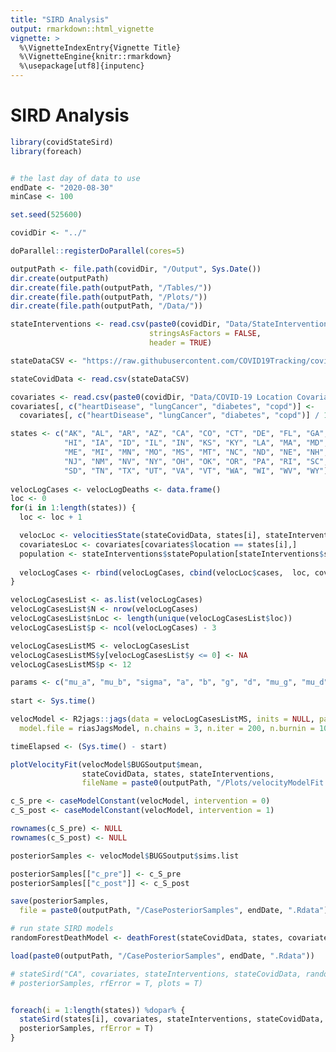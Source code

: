 ```yaml
---
title: "SIRD Analysis"
output: rmarkdown::html_vignette
vignette: >
  %\VignetteIndexEntry{Vignette Title}
  %\VignetteEngine{knitr::rmarkdown}
  %\usepackage[utf8]{inputenc}
---
```


# SIRD Analysis

```r
library(covidStateSird)
library(foreach)


# the last day of data to use
endDate <- "2020-08-30"
minCase <- 100

set.seed(525600)

covidDir <- "../"

doParallel::registerDoParallel(cores=5)

outputPath <- file.path(covidDir, "/Output", Sys.Date())
dir.create(outputPath)
dir.create(file.path(outputPath, "/Tables/"))
dir.create(file.path(outputPath, "/Plots/"))
dir.create(file.path(outputPath, "/Data/"))

stateInterventions <- read.csv(paste0(covidDir, "Data/StateInterventionDates.csv"),
                               stringsAsFactors = FALSE,
                               header = TRUE)

stateDataCSV <- "https://raw.githubusercontent.com/COVID19Tracking/covid-public-api/master/v1/states/daily.csv"

stateCovidData <- read.csv(stateDataCSV)

covariates <- read.csv(paste0(covidDir, "Data/COVID-19 Location Covariates - analyticStates.csv"))
covariates[, c("heartDisease", "lungCancer", "diabetes", "copd")] <-
  covariates[, c("heartDisease", "lungCancer", "diabetes", "copd")] / 100000

states <- c("AK", "AL", "AR", "AZ", "CA", "CO", "CT", "DE", "FL", "GA", 
            "HI", "IA", "ID", "IL", "IN", "KS", "KY", "LA", "MA", "MD", 
            "ME", "MI", "MN", "MO", "MS", "MT", "NC", "ND", "NE", "NH", 
            "NJ", "NM", "NV", "NY", "OH", "OK", "OR", "PA", "RI", "SC", 
            "SD", "TN", "TX", "UT", "VA", "VT", "WA", "WI", "WV", "WY")
 
velocLogCases <- velocLogDeaths <- data.frame()
loc <- 0
for(i in 1:length(states)) {
  loc <- loc + 1

  velocLoc <- velocitiesState(stateCovidData, states[i], stateInterventions, minCases = minCase, endDate = endDate)
  covariatesLoc <- covariates[covariates$location == states[i],]
  population <- stateInterventions$statePopulation[stateInterventions$stateAbbreviation == states[i]]
  
  velocLogCases <- rbind(velocLogCases, cbind(velocLoc$cases,  loc, covariatesLoc[,-1], population, row.names = NULL))
}

velocLogCasesList <- as.list(velocLogCases)
velocLogCasesList$N <- nrow(velocLogCases)
velocLogCasesList$nLoc <- length(unique(velocLogCasesList$loc))
velocLogCasesList$p <- ncol(velocLogCases) - 3

velocLogCasesListMS <- velocLogCasesList
velocLogCasesListMS$y[velocLogCasesList$y <= 0] <- NA
velocLogCasesListMS$p <- 12

params <- c("mu_a", "mu_b", "sigma", "a", "b", "g", "d", "mu_g", "mu_d", "mu", "alpha", "beta", "mu_alpha", "mu_beta")
 
start <- Sys.time()

velocModel <- R2jags::jags(data = velocLogCasesListMS, inits = NULL, parameters.to.save = params,
  model.file = riasJagsModel, n.chains = 3, n.iter = 200, n.burnin = 10, n.thin = 20, DIC = F)

timeElapsed <- (Sys.time() - start)

plotVelocityFit(velocModel$BUGSoutput$mean,
                stateCovidData, states, stateInterventions,
                fileName = paste0(outputPath, "/Plots/velocityModelFit.pdf"))

c_S_pre <- caseModelConstant(velocModel, intervention = 0)
c_S_post <- caseModelConstant(velocModel, intervention = 1)

rownames(c_S_pre) <- NULL
rownames(c_S_post) <- NULL

posteriorSamples <- velocModel$BUGSoutput$sims.list

posteriorSamples[["c_pre"]] <- c_S_pre
posteriorSamples[["c_post"]] <- c_S_post

save(posteriorSamples,
  file = paste0(outputPath, "/CasePosteriorSamples", endDate, ".Rdata"))

# run state SIRD models
randomForestDeathModel <- deathForest(stateCovidData, states, covariates, 21, fileOut = paste0(outputPath, "/randomForestDeathModel.Rdata"))

load(paste0(outputPath, "/CasePosteriorSamples", endDate, ".Rdata"))

# stateSird("CA", covariates, stateInterventions, stateCovidData, randomForestDeathModel,
# posteriorSamples, rfError = T, plots = T)


foreach(i = 1:length(states)) %dopar% {
  stateSird(states[i], covariates, stateInterventions, stateCovidData, randomForestDeathModel,
  posteriorSamples, rfError = T)
}
```

